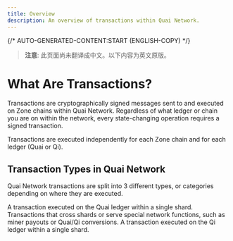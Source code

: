 ```yaml
---
title: Overview
description: An overview of transactions within Quai Network.
---
```


{/* AUTO-GENERATED-CONTENT:START (ENGLISH-COPY) */}

> **注意**: 此页面尚未翻译成中文。以下内容为英文原版。

# What Are Transactions?

Transactions are cryptographically signed messages sent to and executed on Zone chains within Quai Network. Regardless of what ledger or chain you are on within the network, every state-changing operation requires a signed transaction.

Transactions are executed independently for each Zone chain and for each ledger (Quai or Qi).

## Transaction Types in Quai Network

Quai Network transactions are split into 3 different types, or categories depending on where they are executed.

<CardGroup cols={1}>
	<Card
		title='Type 0: Quai Transaction'
		icon='list'
		href='/build/transactions/types#type-0-quai-transaction'
	>
		A transaction executed on the Quai ledger within a single shard.
	</Card>
	<Card
		title='Type 1: External Transaction'
		icon='right-left'
		href='/build/transactions/types#type-1-external-transaction'
	>
		Transactions that cross shards or serve special network functions, such as miner payouts or Quai/Qi conversions.
	</Card>
	<Card
		title='Type 2: Qi Transaction'
		icon='sitemap'
		href='/build/transactions/types#type-2-qi-transaction'
	>
		A transaction executed on the Qi ledger within a single shard.
	</Card>
</CardGroup>